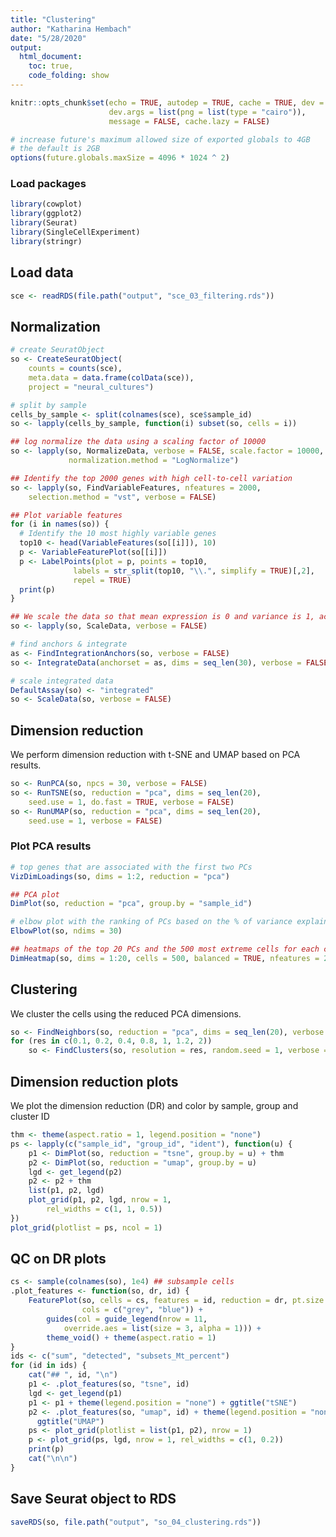 ```yaml
---
title: "Clustering"
author: "Katharina Hembach"
date: "5/28/2020"
output: 
  html_document:
    toc: true,
    code_folding: show
---
```


```r
knitr::opts_chunk$set(echo = TRUE, autodep = TRUE, cache = TRUE, dev = "png",
                      dev.args = list(png = list(type = "cairo")), 
                      message = FALSE, cache.lazy = FALSE)
```

```r
# increase future's maximum allowed size of exported globals to 4GB 
# the default is 2GB
options(future.globals.maxSize = 4096 * 1024 ^ 2)
```


### Load packages
```r
library(cowplot)
library(ggplot2)
library(Seurat)
library(SingleCellExperiment)
library(stringr)
```

## Load data

```r
sce <- readRDS(file.path("output", "sce_03_filtering.rds"))
```

## Normalization
```r
# create SeuratObject
so <- CreateSeuratObject(
    counts = counts(sce),
    meta.data = data.frame(colData(sce)),
    project = "neural_cultures")

# split by sample
cells_by_sample <- split(colnames(sce), sce$sample_id)
so <- lapply(cells_by_sample, function(i) subset(so, cells = i))

## log normalize the data using a scaling factor of 10000
so <- lapply(so, NormalizeData, verbose = FALSE, scale.factor = 10000, 
             normalization.method = "LogNormalize")
```

```r
## Identify the top 2000 genes with high cell-to-cell variation
so <- lapply(so, FindVariableFeatures, nfeatures = 2000, 
    selection.method = "vst", verbose = FALSE)

## Plot variable features 
for (i in names(so)) {
  # Identify the 10 most highly variable genes
  top10 <- head(VariableFeatures(so[[i]]), 10)
  p <- VariableFeaturePlot(so[[i]])
  p <- LabelPoints(plot = p, points = top10, 
              labels = str_split(top10, "\\.", simplify = TRUE)[,2], 
              repel = TRUE)
  print(p)
}
```

```r
## We scale the data so that mean expression is 0 and variance is 1, across cells
so <- lapply(so, ScaleData, verbose = FALSE)

# find anchors & integrate
as <- FindIntegrationAnchors(so, verbose = FALSE)
so <- IntegrateData(anchorset = as, dims = seq_len(30), verbose = FALSE)

# scale integrated data
DefaultAssay(so) <- "integrated"
so <- ScaleData(so, verbose = FALSE)
```

## Dimension reduction 

We perform dimension reduction with t-SNE and UMAP based on PCA results.
```r
so <- RunPCA(so, npcs = 30, verbose = FALSE)
so <- RunTSNE(so, reduction = "pca", dims = seq_len(20),
    seed.use = 1, do.fast = TRUE, verbose = FALSE)
so <- RunUMAP(so, reduction = "pca", dims = seq_len(20),
    seed.use = 1, verbose = FALSE)
```

### Plot PCA results

```r
# top genes that are associated with the first two PCs
VizDimLoadings(so, dims = 1:2, reduction = "pca")
```

```r
## PCA plot 
DimPlot(so, reduction = "pca", group.by = "sample_id")
```

```r
# elbow plot with the ranking of PCs based on the % of variance explained
ElbowPlot(so, ndims = 30)
```

```r
## heatmaps of the top 20 PCs and the 500 most extreme cells for each compenent
DimHeatmap(so, dims = 1:20, cells = 500, balanced = TRUE, nfeatures = 20 )
```


## Clustering

We cluster the cells using the reduced PCA dimensions.

```r
so <- FindNeighbors(so, reduction = "pca", dims = seq_len(20), verbose = FALSE)
for (res in c(0.1, 0.2, 0.4, 0.8, 1, 1.2, 2))
    so <- FindClusters(so, resolution = res, random.seed = 1, verbose = FALSE)
```


## Dimension reduction plots 

We plot the dimension reduction (DR) and color by sample, group and cluster ID
```r
thm <- theme(aspect.ratio = 1, legend.position = "none")
ps <- lapply(c("sample_id", "group_id", "ident"), function(u) {
    p1 <- DimPlot(so, reduction = "tsne", group.by = u) + thm
    p2 <- DimPlot(so, reduction = "umap", group.by = u)
    lgd <- get_legend(p2)
    p2 <- p2 + thm
    list(p1, p2, lgd)
    plot_grid(p1, p2, lgd, nrow = 1,
        rel_widths = c(1, 1, 0.5))
})
plot_grid(plotlist = ps, ncol = 1)
```

## QC on DR plots {.tabset}

```r
cs <- sample(colnames(so), 1e4) ## subsample cells
.plot_features <- function(so, dr, id) {
    FeaturePlot(so, cells = cs, features = id, reduction = dr, pt.size = 0.4, 
                cols = c("grey", "blue")) +
        guides(col = guide_legend(nrow = 11, 
            override.aes = list(size = 3, alpha = 1))) +
        theme_void() + theme(aspect.ratio = 1)
}
ids <- c("sum", "detected", "subsets_Mt_percent")
for (id in ids) {
    cat("## ", id, "\n")
    p1 <- .plot_features(so, "tsne", id)
    lgd <- get_legend(p1)
    p1 <- p1 + theme(legend.position = "none") + ggtitle("tSNE")
    p2 <- .plot_features(so, "umap", id) + theme(legend.position = "none") + 
      ggtitle("UMAP")
    ps <- plot_grid(plotlist = list(p1, p2), nrow = 1)
    p <- plot_grid(ps, lgd, nrow = 1, rel_widths = c(1, 0.2))
    print(p)
    cat("\n\n")
}
```

## Save Seurat object to RDS

```r
saveRDS(so, file.path("output", "so_04_clustering.rds"))
```

